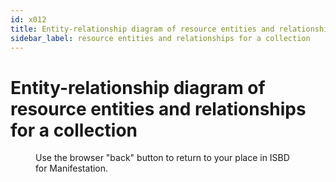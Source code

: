 ```yaml
---
id: x012
title: Entity-relationship diagram of resource entities and relationships for a collection
sidebar_label: resource entities and relationships for a collection
---
```


# Entity-relationship diagram of resource entities and relationships for a collection

<Figure 
  src="/img/x012.png" 
  alt="Entity-relationship diagram of resource entities and relationships for a collection"
  caption="Entity-relationship diagram of resource entities and relationships for a collection."
/>



<div className="guid">
  <p>Use the browser "back" button to return to your place in ISBD for Manifestation.</p>
</div>
